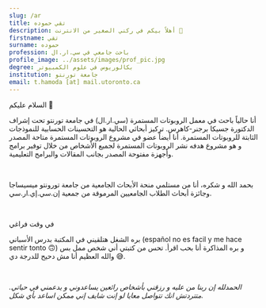 ```yaml
---
slug: /ar
title: تقي حموده
description: أهلاً بيكم في ركني الصغير من الانترنت 🌱
firstname: تقي
surname: حموده
profession: باحث جامعي في سي.ار.ال
profile_image: ../assets/images/prof_pic.jpg
degree: بكالوريوس في علوم الكمبيوتر
institution: جامعة تورنتو
email: t.hamoda [at] mail.utoronto.ca
---
```


<Text as='h2' fontSize='3xl'>السلام عليكم 👋</Text>

<Text>أنا حالياً باحث في معمل <Link color='teal.500' href='https://crl.utm.utoronto.ca/'>الروبوتات المستمرة (سي.ار.ال) </Link> في جامعة تورنتو تحت إشراف <Link color='teal.500' href='https://www.cs.toronto.edu/~jbk/'> الدكتورة جسيكا برجنر-كاهرس</Link>. تركيز أبحاثي الحالية هو التحسينات الحسابية للنموذجات الثابتة للروبوتات المستمرة. أنا أيضاً عضو في مشروع  <Link color='teal.500' href='https://www.opencontinuumrobotics.com/'>الروبوتات المستمرة متاحة المصدر</Link> و هو مشروع هدفه نشر الروبوتات المستمرة لجميع الأشخاص من خلال توفير برامج وأجهزة مفتوحة المصدر بجانب المقالات والبرامج التعليمية.</Text>

<br/>

<Text>بحمد الله و شكره، أنا من مستلمي <Link color='teal.500' href='https://www.utm.utoronto.ca/dean/awards-grants/undergraduate-awards-grants/utm-undergraduate-research-grants'>منحة الأبحاث الجامعية من جامعة تورونتو ميسيساجا</Link> وجائزة <Link color='teal.500' href='https://www.nserc-crsng.gc.ca/students-etudiants/ug-pc/usra-brpc_eng.asp'>أبحاث الطلاب الجامعيين المرموقة من  جمعية إن.سي.إي.ار.سي</Link>.</Text>

<br/>

<Text as='h3' fontSize='2xl'>في وقت فراغي</Text>

بره الشغل هتلقيني في المكتبة بدرس الأسباني (español no es facil y me hace sentir tonto 🙃) و بره المذاكرة أنا بحب اقرأ. تحس من كتبتي أني شخص ممل بس والله العظيم أنا مش دحيح للدرجة دي 😅.

<br/>

*الحمدلله إن ربنا من عليه و رزقني بأشخاص رائعين يساعدوني و يدعمني في حياتي. متتردتش انك تتواصل معايا لو إنت شايف إني ممكن اساعد بأي شكل.*
